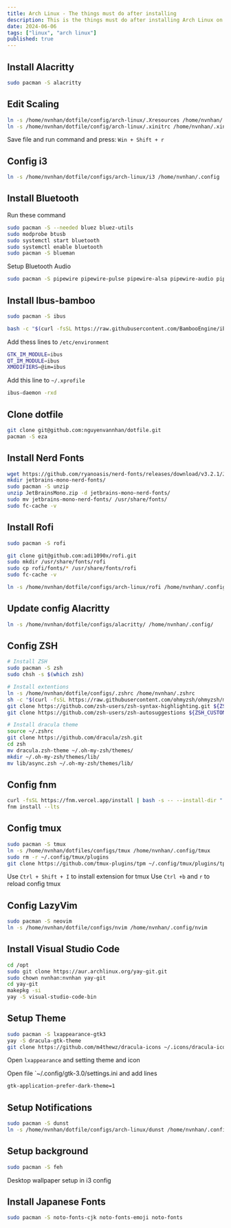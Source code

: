 ```yaml
---
title: Arch Linux - The things must do after installing  
description: This is the things must do after installing Arch Linux on macbook 2015 Pro
date: 2024-06-06
tags: ["linux", "arch linux"]
published: true
---
```


## Install Alacritty

```bash
sudo pacman -S alacritty
```

## Edit Scaling
```bash
ln -s /home/nvnhan/dotfile/config/arch-linux/.Xresources /home/nvnhan/.Xresources
ln -s /home/nvnhan/dotfile/config/arch-linux/.xinitrc /home/nvnhan/.xinitrc
```


Save file and run command and press: `Win + Shift + r` 

## Config i3

```bash
ln -s /home/nvnhan/dotfile/configs/arch-linux/i3 /home/nvnhan/.config
```

## Install Bluetooth

Run these command

```bash
sudo pacman -S --needed bluez bluez-utils
sudo modprobe btusb
sudo systemctl start bluetooth
sudo systemctl enable bluetooth
sudo pacman -S blueman
```

Setup Bluetooth Audio

```bash
sudo pacman -S pipewire pipewire-pulse pipewire-alsa pipewire-audio pipewire-media-session pipewire-jack
```

## Install Ibus-bamboo

```bash
sudo pacman -S ibus

bash -c "$(curl -fsSL https://raw.githubusercontent.com/BambooEngine/ibus-bamboo/master/archlinux/install.sh)"
```

Add thess lines to `/etc/environment`

```bash
GTK_IM_MODULE=ibus
QT_IM_MODULE=ibus
XMODIFIERS=@im=ibus
```

Add this line to `~/.xprofile`

```bash
ibus-daemon -rxd
```

## Clone dotfile

```bash
git clone git@github.com:nguyenvannhan/dotfile.git
pacman -S eza
```

## Install Nerd Fonts

```bash
wget https://github.com/ryanoasis/nerd-fonts/releases/download/v3.2.1/JetBrainsMono.zip
mkdir jetbrains-mono-nerd-fonts/
sudo pacman -S unzip
unzip JetBrainsMono.zip -d jetbrains-mono-nerd-fonts/
sudo mv jetbrains-mono-nerd-fonts/ /usr/share/fonts/
sudo fc-cache -v
```

## Install Rofi

```bash
sudo pacman -S rofi

git clone git@github.com:adi1090x/rofi.git
sudo mkdir /usr/share/fonts/rofi
sudo cp rofi/fonts/* /usr/share/fonts/rofi
sudo fc-cache -v

ln -s /home/nvnhan/dotfile/configs/arch-linux/rofi /home/nvnhan/.config
```

## Update config Alacritty

```bash
ln -s /home/nvnhan/dotfile/configs/alacritty/ /home/nvnhan/.config/
```

## Config ZSH

```bash
# Install ZSH
sudo pacman -S zsh
sudo chsh -s $(which zsh)

# Install extentions
ln -s /home/nvnhan/dotfile/configs/.zshrc /home/nvnhan/.zshrc
sh -c "$(curl -fsSL https://raw.githubusercontent.com/ohmyzsh/ohmyzsh/master/tools/install.sh)"
git clone https://github.com/zsh-users/zsh-syntax-highlighting.git ${ZSH_CUSTOM:-~/.oh-my-zsh/custom}/plugins/zsh-syntax-highlighting
git clone https://github.com/zsh-users/zsh-autosuggestions ${ZSH_CUSTOM:-~/.oh-my-zsh/custom}/plugins/zsh-autosuggestions

# Install dracula theme
source ~/.zshrc
git clone https://github.com/dracula/zsh.git
cd zsh 
mv dracula.zsh-theme ~/.oh-my-zsh/themes/ 
mkdir ~/.oh-my-zsh/themes/lib/
mv lib/async.zsh ~/.oh-my-zsh/themes/lib/
```

## Config fnm

```bash
curl -fsSL https://fnm.vercel.app/install | bash -s -- --install-dir "./.fnm" --skip-shell
fnm install --lts
```

## Config tmux

```bash
sudo pacman -S tmux
ln -s /home/nvnhan/dotfiles/configs/tmux /home/nvnhan/.config/tmux
sudo rm -r ~/.config/tmux/plugins
git clone https://github.com/tmux-plugins/tpm ~/.config/tmux/plugins/tpm
```
Use `Ctrl + Shift + I` to install extension for tmux
Use `Ctrl +b` and `r` to reload config tmux

## Config LazyVim

```bash
sudo pacman -S neovim
ln -s /home/nvnhan/dotfile/configs/nvim /home/nvnhan/.config/nvim
```

## Install Visual Studio Code
```bash
cd /opt
sudo git clone https://aur.archlinux.org/yay-git.git
sudo chown nvnhan:nvnhan yay-git
cd yay-git
makepkg -si
yay -S visual-studio-code-bin
```

## Setup Theme
```bash
sudo pacman -S lxappearance-gtk3
yay -S dracula-gtk-theme
git clone https://github.com/m4thewz/dracula-icons ~/.icons/dracula-icons
```

Open `lxappearance` and setting theme and icon

Open file `~/.config/gtk-3.0/settings.ini and add lines
```bash
gtk-application-prefer-dark-theme=1
```

## Setup Notifications

```bash
sudo pacman -S dunst
ln -s /home/nvnhan/dotfile/configs/arch-linux/dunst /home/nvnhan/.config
```

## Setup background

```bash
sudo pacman -S feh
```

Desktop wallpaper setup in i3 config

## Install Japanese Fonts

```bash
sudo pacman -S noto-fonts-cjk noto-fonts-emoji noto-fonts
```
